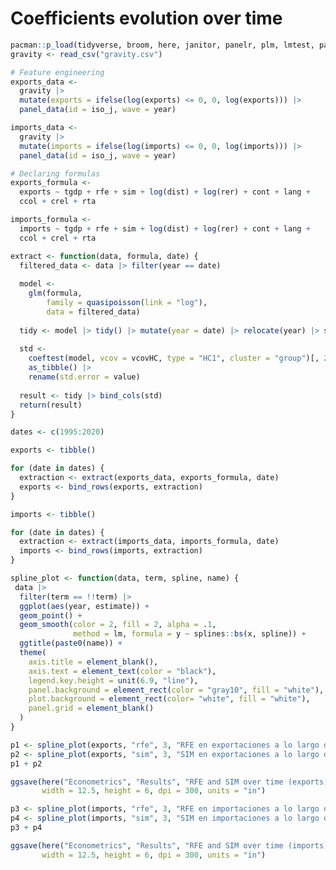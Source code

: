 # Coefficients evolution over time

```r
pacman::p_load(tidyverse, broom, here, janitor, panelr, plm, lmtest, patchwork)
gravity <- read_csv("gravity.csv")
```

```r
# Feature engineering
exports_data <- 
  gravity |> 
  mutate(exports = ifelse(log(exports) <= 0, 0, log(exports))) |> 
  panel_data(id = iso_j, wave = year)

imports_data <- 
  gravity |> 
  mutate(imports = ifelse(log(imports) <= 0, 0, log(imports))) |> 
  panel_data(id = iso_j, wave = year)
```

```r
# Declaring formulas
exports_formula <- 
  exports ~ tgdp + rfe + sim + log(dist) + log(rer) + cont + lang + 
  ccol + crel + rta

imports_formula <- 
  imports ~ tgdp + rfe + sim + log(dist) + log(rer) + cont + lang + 
  ccol + crel + rta
```

```r
extract <- function(data, formula, date) {
  filtered_data <- data |> filter(year == date)
  
  model <-
    glm(formula,
        family = quasipoisson(link = "log"),
        data = filtered_data)
  
  tidy <- model |> tidy() |> mutate(year = date) |> relocate(year) |> select(!4:6)
  
  std <- 
    coeftest(model, vcov = vcovHC, type = "HC1", cluster = "group")[, 2] |> 
    as_tibble() |> 
    rename(std.error = value)
  
  result <- tidy |> bind_cols(std)
  return(result)
}
```

```r
dates <- c(1995:2020)

exports <- tibble()

for (date in dates) {
  extraction <- extract(exports_data, exports_formula, date)
  exports <- bind_rows(exports, extraction)
}

imports <- tibble()

for (date in dates) {
  extraction <- extract(imports_data, imports_formula, date)
  imports <- bind_rows(imports, extraction)
}
```

```r
spline_plot <- function(data, term, spline, name) {
 data |> 
  filter(term == !!term) |> 
  ggplot(aes(year, estimate)) +
  geom_point() +
  geom_smooth(color = 2, fill = 2, alpha = .1,
              method = lm, formula = y ~ splines::bs(x, spline)) +
  ggtitle(paste0(name)) +
  theme(
    axis.title = element_blank(),
    axis.text = element_text(color = "black"),
    legend.key.height = unit(6.9, "line"),
    panel.background = element_rect(color = "gray10", fill = "white"),
    plot.background = element_rect(color= "white", fill = "white"),
    panel.grid = element_blank()
  )
}
```

```r
p1 <- spline_plot(exports, "rfe", 3, "RFE en exportaciones a lo largo del tiempo")
p2 <- spline_plot(exports, "sim", 3, "SIM en exportaciones a lo largo del tiempo")
p1 + p2
```

```r
ggsave(here("Econometrics", "Results", "RFE and SIM over time (exports).png"), 
       width = 12.5, height = 6, dpi = 300, units = "in")
```

```r
p3 <- spline_plot(imports, "rfe", 3, "RFE en importaciones a lo largo del tiempo")
p4 <- spline_plot(imports, "sim", 3, "SIM en importaciones a lo largo del tiempo")
p3 + p4
```

```r
ggsave(here("Econometrics", "Results", "RFE and SIM over time (imports).png"), 
       width = 12.5, height = 6, dpi = 300, units = "in")
```

